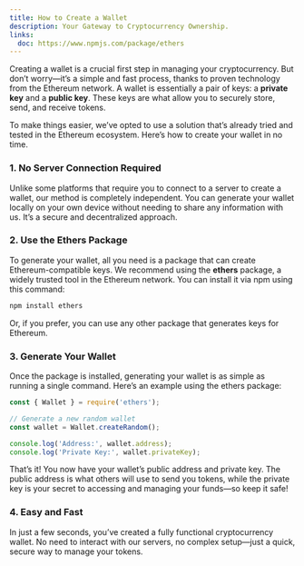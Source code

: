 ```yaml
---
title: How to Create a Wallet
description: Your Gateway to Cryptocurrency Ownership.
links:
  doc: https://www.npmjs.com/package/ethers
---
```


Creating a wallet is a crucial first step in managing your cryptocurrency. But don’t worry—it’s a simple and fast process, thanks to proven technology from the Ethereum network. A wallet is essentially a pair of keys: a **private key** and a **public key**. These keys are what allow you to securely store, send, and receive tokens.

To make things easier, we’ve opted to use a solution that’s already tried and tested in the Ethereum ecosystem. Here’s how to create your wallet in no time.


### 1. No Server Connection Required
Unlike some platforms that require you to connect to a server to create a wallet, our method is completely independent. You can generate your wallet locally on your own device without needing to share any information with us. It’s a secure and decentralized approach.

### 2. Use the Ethers Package
To generate your wallet, all you need is a package that can create Ethereum-compatible keys. We recommend using the **ethers** package, a widely trusted tool in the Ethereum network. You can install it via npm using this command:

```bash
npm install ethers
```

Or, if you prefer, you can use any other package that generates keys for Ethereum.

### 3. Generate Your Wallet

Once the package is installed, generating your wallet is as simple as running a single command. Here’s an example using the ethers package:

```js
const { Wallet } = require('ethers');

// Generate a new random wallet
const wallet = Wallet.createRandom();

console.log('Address:', wallet.address);
console.log('Private Key:', wallet.privateKey);
```

That’s it! You now have your wallet’s public address and private key. The public address is what others will use to send you tokens, while the private key is your secret to accessing and managing your funds—so keep it safe!

### 4. Easy and Fast

In just a few seconds, you’ve created a fully functional cryptocurrency wallet. No need to interact with our servers, no complex setup—just a quick, secure way to manage your tokens.


